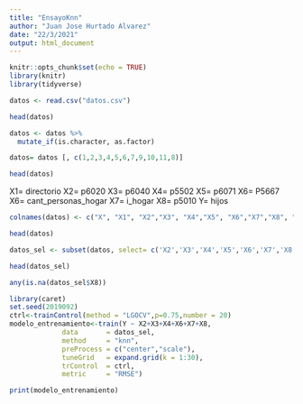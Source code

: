 ```yaml
---
title: "EnsayoKnn"
author: "Juan Jose Hurtado Alvarez"
date: "22/3/2021"
output: html_document
---
```


```r
knitr::opts_chunk$set(echo = TRUE)
library(knitr)
library(tidyverse)
```


```r
datos <- read.csv("datos.csv")
```

```r
head(datos)
```


```r
datos <- datos %>%
  mutate_if(is.character, as.factor)
```

```r
datos= datos [, c(1,2,3,4,5,6,7,9,10,11,8)]
```

```r
head(datos)
```
X1= directorio
X2= p6020
X3= p6040
X4= p5502
X5= p6071
X6= P5667
X6= cant_personas_hogar
X7= i_hogar
X8= p5010
Y= hijos

```r
colnames(datos) <- c("X", "X1", "X2","X3", "X4","X5", "X6","X7","X8", "X9", "Y")
```

```r
head(datos)
```

```r
datos_sel <- subset(datos, select= c('X2','X3','X4','X5','X6','X7','X8','Y'))
```

```r
head(datos_sel)
```

```r
any(is.na(datos_sel$X8))
```



```r
library(caret)
set.seed(2019092)
ctrl<-trainControl(method = "LGOCV",p=0.75,number = 20)
modelo_entrenamiento<-train(Y ~ X2+X3+X4+X6+X7+X8,
             data       = datos_sel,
             method     = "knn",
             preProcess = c("center","scale"),
             tuneGrid   = expand.grid(k = 1:30),
             trControl  = ctrl,
             metric     = "RMSE")
```

```r
print(modelo_entrenamiento)
```
